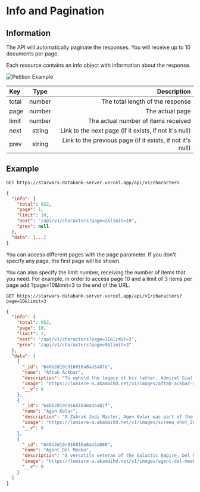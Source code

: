# Info and Pagination

## Information

The API will automatically paginate the responses. You will receive up to 10 documents per page.

Each resource contains an info object with information about the response.

![Petition Example](/images/example.png "Petition Example")

| Key   |  Type  |                                                Description |
| :---- | :----: | ---------------------------------------------------------: |
| total | number |                           The total length of the response |
| page  | number |                                            The actual page |
| limit | number |                        The actual number of items received |
| next  | string |     Link to the next page (if it exists, if not it's null) |
| prev  | string | Link to the previous page (if it exists, if not it's null) |

## Example

```text /GET/
GET https://starwars-databank-server.vercel.app/api/v1/characters
```

```json
{
  "info": {
    "total": 952,
    "page": 1,
    "limit": 10,
    "next": "/api/v1/characters?page=2&limit=10",
    "prev": null
  },
  "data": [...]
}
```

You can access different pages with the page parameter. If you don't specify any page, the first page will be shown.

You can also specify the limit number, receiving the number of items that you need. For example, in order to access page 10 and a limit of 3 items per page add ?page=10&limit=3 to the end of the URL.

```text /GET/
GET https://starwars-databank-server.vercel.app/api/v1/characters?page=10&limit=3
```

```json
{
  "info": {
    "total": 952,
    "page": 10,
    "limit": 3,
    "next": "/api/v1/characters?page=11&limit=3",
    "prev": "/api/v1/characters?page=9&limit=3"
  },
  "data": [
    {
      "_id": "640b2d19c916010a8aa5a87e",
      "name": "Aftab Ackbar",
      "description": "To uphold the legacy of his father, Admiral Gial Ackbar’s son, Aftab, now serves the Resistance as a Y-wing pilot. Beyond his family's close ties to rebel efforts, Aftab’s recruitment was part of a larger effort to bring more Mon Calamari aid to the cause.",
      "image": "https://lumiere-a.akamaihd.net/v1/images/aftab-ackbar-main_3d257fbb.jpeg",
      "__v": 0
    },
    {
      "_id": "640b2d19c916010a8aa5a87f",
      "name": "Agen Kolar",
      "description": "A Zabrak Jedi Master, Agen Kolar was part of the Jedi strike team assembled by Mace Windu to rescue Obi-Wan Kenobi and other hostages taken by the Separatists on Geonosis. Kolar displayed his renowned skill with a lightsaber during the battle in the Geonosian arena, though his young Padawan died during the fighting. In the final days of the Clone Wars, Windu turned to Kolar again, calling on him, Saesee Tiin and Kit Fisto to arrest Supreme Chancellor Palpatine. Confronted by the Jedi, Palpatine threw off his guise and revealed himself as Darth Sidious. He ignited his crimson-bladed lightsaber and struck down Kolar.",
      "image": "https://lumiere-a.akamaihd.net/v1/images/screen_shot_2015-05-26_at_5_9f577251.png",
      "__v": 0
    },
    {
      "_id": "640b2d19c916010a8aa5a880",
      "name": "Agent Del Meeko",
      "description": "A versatile veteran of the Galactic Empire, Del Meeko witnessed the fall of the Jedi Order on Coruscant as a young boy. Del was so effective as a stormtrooper that he was chosen to serve as a shoretrooper on Scarif and eventually as chief engineer aboard a Star Destroyer. Del’s versatility was rewarded with recruitment into Inferno Squad, where he plays numerous roles: scout, sniper, pilot, intelligence officer, and whatever else Commander Iden Versio needs from him.",
      "image": "https://lumiere-a.akamaihd.net/v1/images/agent-del-meeko_8f173763.jpeg",
      "__v": 0
    }
  ]
}
```
